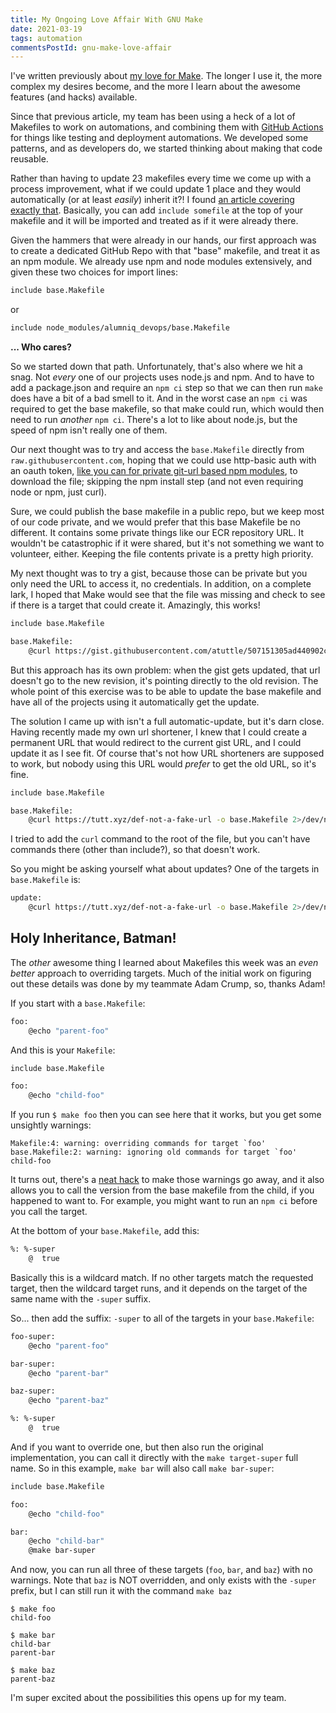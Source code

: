 ```yaml
---
title: My Ongoing Love Affair With GNU Make
date: 2021-03-19
tags: automation
commentsPostId: gnu-make-love-affair
---
```


I've written previously about [my love for Make](/blog/2020/how-I-use-make/). The longer I use it, the more complex my desires become, and the more I learn about the awesome features (and hacks) available.

Since that previous article, my team has been using a heck of a lot of Makefiles to work on automations, and combining them with [GitHub Actions](https://github.com/features/actions) for things like testing and deployment automations. We developed some patterns, and as developers do, we started thinking about making that code reusable.

Rather than having to update 23 makefiles every time we come up with a process improvement, what if we could update 1 place and they would automatically (or at least _easily_) inherit it?! I found [an article covering exactly that](https://mattandre.ws/2016/05/makefile-inheritance/). Basically, you can add `include somefile` at the top of your makefile and it will be imported and treated as if it were already there.

Given the hammers that were already in our hands, our first approach was to create a dedicated GitHub Repo with that "base" makefile, and treat it as an npm module. We already use npm and node modules extensively, and given these two choices for import lines:

```bash
include base.Makefile
```

or

```bash
include node_modules/alumniq_devops/base.Makefile
```

**... Who cares?**

So we started down that path. Unfortunately, that's also where we hit a snag. Not _every_ one of our projects uses node.js and npm. And to have to add a package.json and require an `npm ci` step so that we can then run `make` does have a bit of a bad smell to it. And in the worst case an `npm ci` was required to get the base makefile, so that make could run, which would then need to run _another_ `npm ci`. There's a lot to like about node.js, but the speed of npm isn't really one of them.

Our next thought was to try and access the `base.Makefile` directly from `raw.githubusercontent.com`, hoping that we could use http-basic auth with an oauth token, [like you can for private git-url based npm modules](https://docs.npmjs.com/cli/v6/configuring-npm/package-json#git-urls-as-dependencies), to download the file; skipping the npm install step (and not even requiring node or npm, just curl).

Sure, we could publish the base makefile in a public repo, but we keep most of our code private, and we would prefer that this base Makefile be no different. It contains some private things like our ECR repository URL. It wouldn't be catastrophic if it were shared, but it's not something we want to volunteer, either. Keeping the file contents private is a pretty high priority.

My next thought was to try a gist, because those can be private but you only need the URL to access it, no credentials. In addition, on a complete lark, I hoped that Make would see that the file was missing and check to see if there is a target that could create it. Amazingly, this works!

```bash
include base.Makefile

base.Makefile:
	@curl https://gist.githubusercontent.com/atuttle/507151305ad440902c64df2f24145c90/raw/7ae6f3068921cd4dd77396d1541f9abef613ea9d/lol.md -o base.Makefile 2>/dev/null
```

But this approach has its own problem: when the gist gets updated, that url doesn't go to the new revision, it's pointing directly to the old revision. The whole point of this exercise was to be able to update the base makefile and have all of the projects using it automatically get the update.

The solution I came up with isn't a full automatic-update, but it's darn close. Having recently made my own url shortener, I knew that I could create a permanent URL that would redirect to the current gist URL, and I could update it as I see fit. Of course that's not how URL shorteners are supposed to work, but nobody using this URL would _prefer_ to get the old URL, so it's fine.

```bash
include base.Makefile

base.Makefile:
	@curl https://tutt.xyz/def-not-a-fake-url -o base.Makefile 2>/dev/null
```

I tried to add the `curl` command to the root of the file, but you can't have commands there (other than include?), so that doesn't work.

So you might be asking yourself what about updates? One of the targets in `base.Makefile` is:

```bash
update:
	@curl https://tutt.xyz/def-not-a-fake-url -o base.Makefile 2>/dev/null
```

## Holy Inheritance, Batman!

The _other_ awesome thing I learned about Makefiles this week was an _even better_ approach to overriding targets. Much of the initial work on figuring out these details was done by my teammate Adam Crump, so, thanks Adam!

If you start with a `base.Makefile`:

```bash
foo:
	@echo "parent-foo"
```

And this is your `Makefile`:

```bash
include base.Makefile

foo:
	@echo "child-foo"
```

If you run `$ make foo` then you can see here that it works, but you get some unsightly warnings:

```
Makefile:4: warning: overriding commands for target `foo'
base.Makefile:2: warning: ignoring old commands for target `foo'
child-foo
```

It turns out, there's a [neat hack](https://stackoverflow.com/a/49804748/751) to make those warnings go away, and it also allows you to call the version from the base makefile from the child, if you happened to want to. For example, you might want to run an `npm ci` before you call the target.

At the bottom of your `base.Makefile`, add this:

```bash
%: %-super
	@  true
```

Basically this is a wildcard match. If no other targets match the requested target, then the wildcard target runs, and it depends on the target of the same name with the `-super` suffix.

So... then add the suffix: `-super` to all of the targets in your `base.Makefile`:

```bash
foo-super:
	@echo "parent-foo"

bar-super:
	@echo "parent-bar"

baz-super:
	@echo "parent-baz"

%: %-super
	@  true
```

And if you want to override one, but then also run the original implementation, you can call it directly with the `make target-super` full name. So in this example, `make bar` will also call `make bar-super`:

```bash
include base.Makefile

foo:
	@echo "child-foo"

bar:
	@echo "child-bar"
	@make bar-super
```

And now, you can run all three of these targets (`foo`, `bar`, and `baz`) with no warnings. Note that `baz` is NOT overridden, and only exists with the `-super` prefix, but I can still run it with the command `make baz`

```
$ make foo
child-foo

$ make bar
child-bar
parent-bar

$ make baz
parent-baz
```

I'm super excited about the possibilities this opens up for my team.
